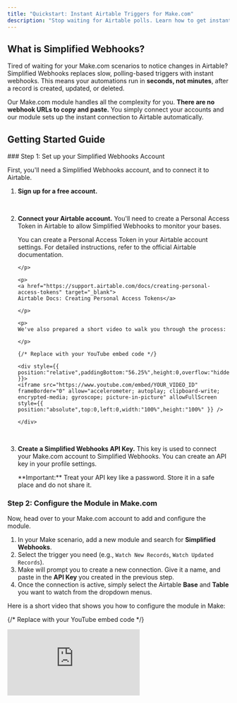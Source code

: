 ```yaml
---
title: "Quickstart: Instant Airtable Triggers for Make.com"
description: "Stop waiting for Airtable polls. Learn how to get instant notifications for record changes in your Make.com scenarios in just a few minutes."
---
```


## What is Simplified Webhooks?

Tired of waiting for your Make.com scenarios to notice changes in Airtable? Simplified Webhooks replaces slow, polling-based triggers with instant webhooks. This means your automations run in **seconds, not minutes**, after a record is created, updated, or deleted.

Our Make.com module handles all the complexity for you. **There are no webhook URLs to copy and paste.** You simply connect your accounts and our module sets up the instant connection to Airtable automatically.

## Getting Started Guide

<Steps>
  ### Step 1: Set up your Simplified Webhooks Account

  First, you'll need a Simplified Webhooks account, and to connect it to Airtable.

  1. **Sign up for a free account.**

     <CardGroup cols={1}>
       <Card title="Sign up for Simplified Webhooks" icon="user-plus" horizontal href="https://simplified-webhooks.com/auth/sign-up">
         
       </Card>
     </CardGroup>

  <br />

  2. **Connect your Airtable account.**
     You'll need to create a Personal Access Token in Airtable to allow Simplified Webhooks to monitor your bases.

     <AccordionGroup>
       <Accordion title="How to get your Airtable Personal Access Token">
         <p>
         You can create a Personal Access Token in your Airtable account settings. For detailed instructions, refer to the official Airtable documentation.

         </p>

         <p>
         <a href="https://support.airtable.com/docs/creating-personal-access-tokens" target="_blank">
         Airtable Docs: Creating Personal Access Tokens</a>

         </p>

         <p>
         We've also prepared a short video to walk you through the process:

         </p>

         {/* Replace with your YouTube embed code */}

         <div style={{ position:"relative",paddingBottom:"56.25%",height:0,overflow:"hidden",maxWidth:"100%" }}>
         <iframe src="https://www.youtube.com/embed/YOUR_VIDEO_ID" frameBorder="0" allow="accelerometer; autoplay; clipboard-write; encrypted-media; gyroscope; picture-in-picture" allowFullScreen style={{ position:"absolute",top:0,left:0,width:"100%",height:"100%" }} />

         </div>
       </Accordion>
     </AccordionGroup>

  <br />

  3. **Create a Simplified Webhooks API Key.**
     This key is used to connect your Make.com account to Simplified Webhooks. You can create an API key in your profile settings.

     <Note>
       **Important:** Treat your API key like a password. Store it in a safe place and do not share it.
     </Note>
     <CardGroup cols={1}>
       <Card title="Go to your Profile Settings" icon="key" href="https://www.simplified-webhooks.com/profile-settings">
         
       </Card>
     </CardGroup>

  ### Step 2: Configure the Module in Make.com

  Now, head over to your Make.com account to add and configure the module.

  1. In your Make scenario, add a new module and search for **Simplified Webhooks**.
  2. Select the trigger you need (e.g., `Watch New Records`, `Watch Updated Records`).
  3. Make will prompt you to create a new connection. Give it a name, and paste in the **API Key** you created in the previous step.
  4. Once the connection is active, simply select the Airtable **Base** and **Table** you want to watch from the dropdown menus.

  Here is a short video that shows you how to configure the module in Make:

  {/* Replace with your YouTube embed code */}

  <div style={{ position:"relative",paddingBottom:"56.25%",height:0,overflow:"hidden",maxWidth:"100%" }}>
  <iframe src="https://www.youtube.com/embed/YOUR_SECOND_VIDEO_ID" frameBorder="0" allow="accelerometer; autoplay; clipboard-write; encrypted-media; gyroscope; picture-in-picture" allowFullScreen style={{ position:"absolute",top:0,left:0,width:"100%",height:"100%" }} />

  </div>

  ### Step 3: You're done\!

  That's it\! Your Make.com scenario will now run instantly whenever a record is changed in your selected Airtable base.
</Steps>